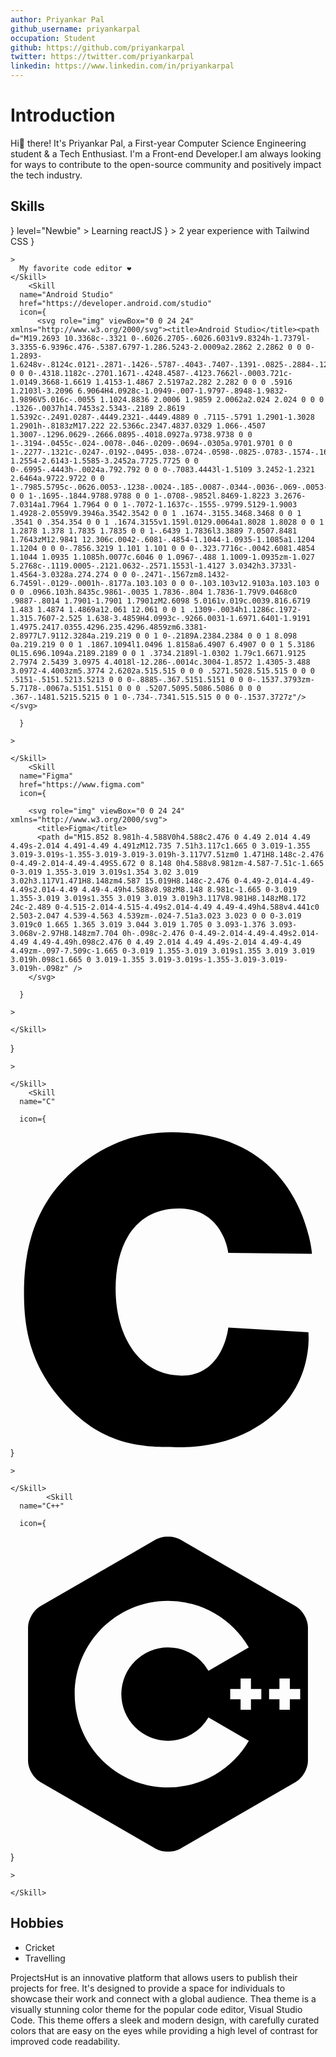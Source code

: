 ```yaml
---
author: Priyankar Pal
github_username: priyankarpal
occupation: Student
github: https://github.com/priyankarpal
twitter: https://twitter.com/priyankarpal
linkedin: https://www.linkedin.com/in/priyankarpal
---
```


# Introduction

Hi👋 there! It's Priyankar Pal, a First-year Computer Science Engineering student & a Tech Enthusiast. I'm a Front-end Developer.I am always looking for ways to contribute to the open-source community and positively impact the tech industry.

## Skills

<Tabs>

<Tab title="Frame Work">
  <Skills title="Frame Works">
    <Skill
      name="React"
      href="https://reactjs.org/"
      icon={
        <svg role="img" viewBox="0 0 24 24" xmlns="http://www.w3.org/2000/svg">
          <title>ReactJs</title>
          <path d="M14.23 12.004a2.236 2.236 0 0 1-2.235 2.236 2.236 2.236 0 0 1-2.236-2.236 2.236 2.236 0 0 1 2.235-2.236 2.236 2.236 0 0 1 2.236 2.236zm2.648-10.69c-1.346 0-3.107.96-4.888 2.622-1.78-1.653-3.542-2.602-4.887-2.602-.41 0-.783.093-1.106.278-1.375.793-1.683 3.264-.973 6.365C1.98 8.917 0 10.42 0 12.004c0 1.59 1.99 3.097 5.043 4.03-.704 3.113-.39 5.588.988 6.38.32.187.69.275 1.102.275 1.345 0 3.107-.96 4.888-2.624 1.78 1.654 3.542 2.603 4.887 2.603.41 0 .783-.09 1.106-.275 1.374-.792 1.683-3.263.973-6.365C22.02 15.096 24 13.59 24 12.004c0-1.59-1.99-3.097-5.043-4.032.704-3.11.39-5.587-.988-6.38-.318-.184-.688-.277-1.092-.278zm-.005 1.09v.006c.225 0 .406.044.558.127.666.382.955 1.835.73 3.704-.054.46-.142.945-.25 1.44-.96-.236-2.006-.417-3.107-.534-.66-.905-1.345-1.727-2.035-2.447 1.592-1.48 3.087-2.292 4.105-2.295zm-9.77.02c1.012 0 2.514.808 4.11 2.28-.686.72-1.37 1.537-2.02 2.442-1.107.117-2.154.298-3.113.538-.112-.49-.195-.964-.254-1.42-.23-1.868.054-3.32.714-3.707.19-.09.4-.127.563-.132zm4.882 3.05c.455.468.91.992 1.36 1.564-.44-.02-.89-.034-1.345-.034-.46 0-.915.01-1.36.034.44-.572.895-1.096 1.345-1.565zM12 8.1c.74 0 1.477.034 2.202.093.406.582.802 1.203 1.183 1.86.372.64.71 1.29 1.018 1.946-.308.655-.646 1.31-1.013 1.95-.38.66-.773 1.288-1.18 1.87-.728.063-1.466.098-2.21.098-.74 0-1.477-.035-2.202-.093-.406-.582-.802-1.204-1.183-1.86-.372-.64-.71-1.29-1.018-1.946.303-.657.646-1.313 1.013-1.954.38-.66.773-1.286 1.18-1.868.728-.064 1.466-.098 2.21-.098zm-3.635.254c-.24.377-.48.763-.704 1.16-.225.39-.435.782-.635 1.174-.265-.656-.49-1.31-.676-1.947.64-.15 1.315-.283 2.015-.386zm7.26 0c.695.103 1.365.23 2.006.387-.18.632-.405 1.282-.66 1.933-.2-.39-.41-.783-.64-1.174-.225-.392-.465-.774-.705-1.146zm3.063.675c.484.15.944.317 1.375.498 1.732.74 2.852 1.708 2.852 2.476-.005.768-1.125 1.74-2.857 2.475-.42.18-.88.342-1.355.493-.28-.958-.646-1.956-1.1-2.98.45-1.017.81-2.01 1.085-2.964zm-13.395.004c.278.96.645 1.957 1.1 2.98-.45 1.017-.812 2.01-1.086 2.964-.484-.15-.944-.318-1.37-.5-1.732-.737-2.852-1.706-2.852-2.474 0-.768 1.12-1.742 2.852-2.476.42-.18.88-.342 1.356-.494zm11.678 4.28c.265.657.49 1.312.676 1.948-.64.157-1.316.29-2.016.39.24-.375.48-.762.705-1.158.225-.39.435-.788.636-1.18zm-9.945.02c.2.392.41.783.64 1.175.23.39.465.772.705 1.143-.695-.102-1.365-.23-2.006-.386.18-.63.406-1.282.66-1.933zM17.92 16.32c.112.493.2.968.254 1.423.23 1.868-.054 3.32-.714 3.708-.147.09-.338.128-.563.128-1.012 0-2.514-.807-4.11-2.28.686-.72 1.37-1.536 2.02-2.44 1.107-.118 2.154-.3 3.113-.54zm-11.83.01c.96.234 2.006.415 3.107.532.66.905 1.345 1.727 2.035 2.446-1.595 1.483-3.092 2.295-4.11 2.295-.22-.005-.406-.05-.553-.132-.666-.38-.955-1.834-.73-3.703.054-.46.142-.944.25-1.438zm4.56.64c.44.02.89.034 1.345.034.46 0 .915-.01 1.36-.034-.44.572-.895 1.095-1.345 1.565-.455-.47-.91-.993-1.36-1.565z" />
        </svg>
      }
      level="Newbie"
    >
      Learning reactJS
    </Skill>
    <Skill
      name="Tailwind CSS"
      href="https://tailwindcss.com/"
      level="Intermidiate"
      icon={
        <svg role="img" viewBox="0 0 24 24" xmlns="http://www.w3.org/2000/svg">
          <title>Tailwind CSS</title>
          <path d="M12.001,4.8c-3.2,0-5.2,1.6-6,4.8c1.2-1.6,2.6-2.2,4.2-1.8c0.913,0.228,1.565,0.89,2.288,1.624 C13.666,10.618,15.027,12,18.001,12c3.2,0,5.2-1.6,6-4.8c-1.2,1.6-2.6,2.2-4.2,1.8c-0.913-0.228-1.565-0.89-2.288-1.624 C16.337,6.182,14.976,4.8,12.001,4.8z M6.001,12c-3.2,0-5.2,1.6-6,4.8c1.2-1.6,2.6-2.2,4.2-1.8c0.913,0.228,1.565,0.89,2.288,1.624 c1.177,1.194,2.538,2.576,5.512,2.576c3.2,0,5.2-1.6,6-4.8c-1.2,1.6-2.6,2.2-4.2,1.8c-0.913-0.228-1.565-0.89-2.288-1.624 C10.337,13.382,8.976,12,6.001,12z" />
        </svg>
      }
    >
      2 year experience with Tailwind CSS
    </Skill>

  </Skills>
</Tab>

<Tab title="Tools">
  <Skills title="Tools">
    <Skill
      name="VS Code"
      href="https://code.visualstudio.com/"
      icon={
       <svg role="img" viewBox="0 0 24 24" xmlns="http://www.w3.org/2000/svg"><title>Visual Studio Code</title><path d="M23.15 2.587L18.21.21a1.494 1.494 0 0 0-1.705.29l-9.46 8.63-4.12-3.128a.999.999 0 0 0-1.276.057L.327 7.261A1 1 0 0 0 .326 8.74L3.899 12 .326 15.26a1 1 0 0 0 .001 1.479L1.65 17.94a.999.999 0 0 0 1.276.057l4.12-3.128 9.46 8.63a1.492 1.492 0 0 0 1.704.29l4.942-2.377A1.5 1.5 0 0 0 24 20.06V3.939a1.5 1.5 0 0 0-.85-1.352zm-5.146 14.861L10.826 12l7.178-5.448v10.896z"/></svg>
      }

    >
      My favorite code editor ❤️
    </Skill>
        <Skill
      name="Android Studio"
      href="https://developer.android.com/studio"
      icon={
          <svg role="img" viewBox="0 0 24 24" xmlns="http://www.w3.org/2000/svg"><title>Android Studio</title><path d="M19.2693 10.3368c-.3321 0-.6026.2705-.6026.6031v9.8324h-1.7379l-3.3355-6.9396c.476-.5387.6797-1.286.5243-2.0009a2.2862 2.2862 0 0 0-1.2893-1.6248v-.8124c.0121-.2871-.1426-.5787-.4043-.7407-.1391-.0825-.2884-.1234-.4402-.1234a.8478.8478 0 0 0-.4318.1182c-.2701.1671-.4248.4587-.4123.7662l-.0003.721c-1.0149.3668-1.6619 1.4153-1.4867 2.5197a2.282 2.282 0 0 0 .5916 1.2103l-3.2096 6.9064H4.0928c-1.0949-.007-1.9797-.8948-1.9832-1.9896V5.016c-.0055 1.1024.8836 2.0006 1.9859 2.0062a2.024 2.024 0 0 0 .1326-.0037h14.7453s2.5343-.2189 2.8619 1.5392c-.2491.0287-.4449.2321-.4449.4889 0 .7115-.5791 1.2901-1.3028 1.2901h-.8183zM17.222 22.5366c.2347.4837.0329 1.066-.4507 1.3007-.1296.0629-.2666.0895-.4018.0927a.9738.9738 0 0 1-.3194-.0455c-.024-.0078-.046-.0209-.0694-.0305a.9701.9701 0 0 1-.2277-.1321c-.0247-.0192-.0495-.038-.0724-.0598-.0825-.0783-.1574-.1672-.21-.2757l-1.2554-2.6143-1.5585-3.2452a.7725.7725 0 0 0-.6995-.4443h-.0024a.792.792 0 0 0-.7083.4443l-1.5109 3.2452-1.2321 2.6464a.9722.9722 0 0 1-.7985.5795c-.0626.0053-.1238-.0024-.185-.0087-.0344-.0036-.069-.0053-.1025-.0124-.0489-.0103-.0954-.0278-.142-.0452-.0301-.0113-.0613-.0197-.0901-.0339-.0496-.0244-.0948-.0565-.1397-.0889-.0217-.0156-.0457-.0275-.0662-.045a.9862.9862 0 0 1-.1695-.1844.9788.9788 0 0 1-.0708-.9852l.8469-1.8223 3.2676-7.0314a1.7964 1.7964 0 0 1-.7072-1.1637c-.1555-.9799.5129-1.9003 1.4928-2.0559V9.3946a.3542.3542 0 0 1 .1674-.3155.3468.3468 0 0 1 .3541 0 .354.354 0 0 1 .1674.3155v1.159l.0129.0064a1.8028 1.8028 0 0 1 1.2878 1.378 1.7835 1.7835 0 0 1-.6439 1.7836l3.3889 7.0507.8481 1.7643zM12.9841 12.306c.0042-.6081-.4854-1.1044-1.0935-1.1085a1.1204 1.1204 0 0 0-.7856.3219 1.101 1.101 0 0 0-.323.7716c-.0042.6081.4854 1.1044 1.0935 1.1085h.0077c.6046 0 1.0967-.488 1.1009-1.0935zm-1.027 5.2768c-.1119.0005-.2121.0632-.2571.1553l-1.4127 3.0342h3.3733l-1.4564-3.0328a.274.274 0 0 0-.2471-.1567zm8.1432-6.7459l-.0129-.0001h-.8177a.103.103 0 0 0-.103.103v12.9103a.103.103 0 0 0 .0966.103h.8435c.9861-.0035 1.7836-.804 1.7836-1.79V9.0468c0 .9887-.8014 1.7901-1.7901 1.7901zM2.6098 5.0161v.019c.0039.816.6719 1.483 1.4874 1.4869a12.061 12.061 0 0 1 .1309-.0034h1.1286c.1972-1.315.7607-2.525 1.638-3.4859H4.0993c-.9266.0031-1.6971.6401-1.9191 1.4975.2417.0355.4296.235.4296.4859zm6.3381-2.8977L7.9112.3284a.219.219 0 0 1 0-.2189A.2384.2384 0 0 1 8.098 0a.219.219 0 0 1 .1867.1094l1.0496 1.8158a6.4907 6.4907 0 0 1 5.3186 0L15.696.1094a.2189.2189 0 0 1 .3734.2189l-1.0302 1.79c1.6671.9125 2.7974 2.5439 3.0975 4.4018l-12.286-.0014c.3004-1.8572 1.4305-3.488 3.0972-4.4003zm5.3774 2.6202a.515.515 0 0 0 .5271.5028.515.515 0 0 0 .5151-.5151.5213.5213 0 0 0-.8885-.367.5151.5151 0 0 0-.1537.3793zm-5.7178-.0067a.5151.5151 0 0 0 .5207.5095.5086.5086 0 0 0 .367-.1481.5215.5215 0 1 0-.734-.7341.515.515 0 0 0-.1537.3727z"/></svg>

      }

    >

    </Skill>
        <Skill
      name="Figma"
      href="https://www.figma.com"
      icon={

        <svg role="img" viewBox="0 0 24 24" xmlns="http://www.w3.org/2000/svg">
          <title>Figma</title>
          <path d="M15.852 8.981h-4.588V0h4.588c2.476 0 4.49 2.014 4.49 4.49s-2.014 4.491-4.49 4.491zM12.735 7.51h3.117c1.665 0 3.019-1.355 3.019-3.019s-1.355-3.019-3.019-3.019h-3.117V7.51zm0 1.471H8.148c-2.476 0-4.49-2.014-4.49-4.49S5.672 0 8.148 0h4.588v8.981zm-4.587-7.51c-1.665 0-3.019 1.355-3.019 3.019s1.354 3.02 3.019 3.02h3.117V1.471H8.148zm4.587 15.019H8.148c-2.476 0-4.49-2.014-4.49-4.49s2.014-4.49 4.49-4.49h4.588v8.98zM8.148 8.981c-1.665 0-3.019 1.355-3.019 3.019s1.355 3.019 3.019 3.019h3.117V8.981H8.148zM8.172 24c-2.489 0-4.515-2.014-4.515-4.49s2.014-4.49 4.49-4.49h4.588v4.441c0 2.503-2.047 4.539-4.563 4.539zm-.024-7.51a3.023 3.023 0 0 0-3.019 3.019c0 1.665 1.365 3.019 3.044 3.019 1.705 0 3.093-1.376 3.093-3.068v-2.97H8.148zm7.704 0h-.098c-2.476 0-4.49-2.014-4.49-4.49s2.014-4.49 4.49-4.49h.098c2.476 0 4.49 2.014 4.49 4.49s-2.014 4.49-4.49 4.49zm-.097-7.509c-1.665 0-3.019 1.355-3.019 3.019s1.355 3.019 3.019 3.019h.098c1.665 0 3.019-1.355 3.019-3.019s-1.355-3.019-3.019-3.019h-.098z" />
        </svg>

      }

    >

    </Skill>

  </Skills>
</Tab>

<Tab title="Languages">
  <Skills title="Languages">
    <Skill
      name="JS"
      href="https://developer.mozilla.org/en-US/docs/Web/JavaScript"
      icon={
<svg role="img" viewBox="0 0 24 24" xmlns="http://www.w3.org/2000/svg"><title>JavaScript</title><path d="M0 0h24v24H0V0zm22.034 18.276c-.175-1.095-.888-2.015-3.003-2.873-.736-.345-1.554-.585-1.797-1.14-.091-.33-.105-.51-.046-.705.15-.646.915-.84 1.515-.66.39.12.75.42.976.9 1.034-.676 1.034-.676 1.755-1.125-.27-.42-.404-.601-.586-.78-.63-.705-1.469-1.065-2.834-1.034l-.705.089c-.676.165-1.32.525-1.71 1.005-1.14 1.291-.811 3.541.569 4.471 1.365 1.02 3.361 1.244 3.616 2.205.24 1.17-.87 1.545-1.966 1.41-.811-.18-1.26-.586-1.755-1.336l-1.83 1.051c.21.48.45.689.81 1.109 1.74 1.756 6.09 1.666 6.871-1.004.029-.09.24-.705.074-1.65l.046.067zm-8.983-7.245h-2.248c0 1.938-.009 3.864-.009 5.805 0 1.232.063 2.363-.138 2.711-.33.689-1.18.601-1.566.48-.396-.196-.597-.466-.83-.855-.063-.105-.11-.196-.127-.196l-1.825 1.125c.305.63.75 1.172 1.324 1.517.855.51 2.004.675 3.207.405.783-.226 1.458-.691 1.811-1.411.51-.93.402-2.07.397-3.346.012-2.054 0-4.109 0-6.179l.004-.056z"/></svg>
      }

    >

    </Skill>
        <Skill
      name="C"

      icon={

<svg role="img" viewBox="0 0 24 24" xmlns="http://www.w3.org/2000/svg">
  <title>C</title>
  <path d="M16.5921 9.1962s-.354-3.298-3.627-3.39c-3.2741-.09-4.9552 2.474-4.9552 6.14 0 3.6651 1.858 6.5972 5.0451 6.5972 3.184 0 3.5381-3.665 3.5381-3.665l6.1041.365s.36 3.31-2.196 5.836c-2.552 2.5241-5.6901 2.9371-7.8762 2.9201-2.19-.017-5.2261.034-8.1602-2.97-2.938-3.0101-3.436-5.9302-3.436-8.8002 0-2.8701.556-6.6702 4.047-9.5502C7.444.72 9.849 0 12.254 0c10.0422 0 10.7172 9.2602 10.7172 9.2602z" />
</svg>
}

    >

    </Skill>
            <Skill
      name="C++"

      icon={

<svg role="img" viewBox="0 0 24 24" xmlns="http://www.w3.org/2000/svg">
  <title>C++</title>
  <path d="M22.394 6c-.167-.29-.398-.543-.652-.69L12.926.22c-.509-.294-1.34-.294-1.848 0L2.26 5.31c-.508.293-.923 1.013-.923 1.6v10.18c0 .294.104.62.271.91.167.29.398.543.652.69l8.816 5.09c.508.293 1.34.293 1.848 0l8.816-5.09c.254-.147.485-.4.652-.69.167-.29.27-.616.27-.91V6.91c.003-.294-.1-.62-.268-.91zM12 19.11c-3.92 0-7.109-3.19-7.109-7.11 0-3.92 3.19-7.11 7.11-7.11a7.133 7.133 0 016.156 3.553l-3.076 1.78a3.567 3.567 0 00-3.08-1.78A3.56 3.56 0 008.444 12 3.56 3.56 0 0012 15.555a3.57 3.57 0 003.08-1.778l3.078 1.78A7.135 7.135 0 0112 19.11zm7.11-6.715h-.79v.79h-.79v-.79h-.79v-.79h.79v-.79h.79v.79h.79zm2.962 0h-.79v.79h-.79v-.79h-.79v-.79h.79v-.79h.79v.79h.79z" />
</svg>
}

    >

    </Skill>

  </Skills>
</Tab>

</Tabs>

## Hobbies

- Cricket
- Travelling

<Projects>
  <Project
    name="ProjectsHut"
    tldr="Show your projects to the world 🌎"
    image="https://user-images.githubusercontent.com/88102392/226441712-c3c2f3bb-70f5-4f47-be91-3168a60ffbe7.png"
    livePreview="https://projectshut.vercel.app"
    repository="https://github.com/priyankarpal/ProjectsHut"
   >
ProjectsHut is an innovative platform that allows users to publish their projects for free. It's designed to provide a space for individuals to showcase their work and connect with a global audience.

  </Project>
    <Project
    name="TheaTheme"
    tldr="Thea theme is a visually stunning color theme for the popular code editor, Visual Studio Code"
    image="https://user-images.githubusercontent.com/88102392/226882172-d1252f35-3d44-4e7e-9054-d54c5a398bf5.png"
    livePreview="https://marketplace.visualstudio.com/items?itemName=PriyankarPal.theatheme"
    repository="https://github.com/priyankarpal/TheaTheme"
   >
Thea theme is a visually stunning color theme for the popular code editor, Visual Studio Code. This theme offers a sleek and modern design, with carefully curated colors that are easy on the eyes while providing a high level of contrast for improved code readability.

  </Project>
</Projects>
